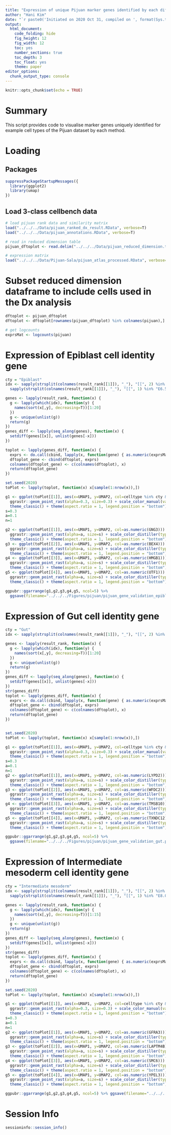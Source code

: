 ```yaml
---
title: "Expression of unique Pijuan marker genes identified by each differential analysis method"
author: "Hani Kim"
date: "`r paste0('Initiated on 2020 Oct 31, compiled on ', format(Sys.time(), '%Y %b %d'))`"
output:
  html_document:
    code_folding: hide
    fig_height: 12
    fig_width: 12
    toc: yes
    number_sections: true
    toc_depth: 3
    toc_float: yes
    theme: paper
editor_options: 
  chunk_output_type: console
---
```


```r
knitr::opts_chunk$set(echo = TRUE)
```

# Summary
This script provides code to visualise marker genes uniquely identified for example cell types of the Pijuan dataset by each method. 

# Loading 

## Packages
```r
suppressPackageStartupMessages({
  library(ggplot2)
  library(umap)
})
```

## Load 3-class cellbench data
```r
# load pijuan rank data and similarity matrix 
load("../../../Data/pijuan_ranked_dx_result.RData", verbose=T)
load("../../../Data/pijuan_annotations.RData", verbose=T)

# read in reduced dimension table
pijuan_dftoplot <- read.delim("../../../Data/pijuan_reduced_dimension.txt", sep="\t")

# expression matrix
load("../../../Data/Pijuan-Sala/pijuan_atlas_processed.RData", verbose=T)
```

# Subset reduced dimension dataframe to include cells used in the Dx analysis
```r
dftoplot <- pijuan_dftoplot
dftoplot <- dftoplot[rownames(pijuan_dftoplot) %in% colnames(pijuan),]

# get logcounts
exprsMat <- logcounts(pijuan)
```

# Expression of Epiblast cell identity gene
```r
cty = "Epiblast"
idx <- sapply(strsplit(colnames(result_rank[[1]]), "_"), "[[", 2) %in% cty &
  sapply(strsplit(colnames(result_rank[[1]]), "_"), "[[", 1) %in% "E6.5"

genes <- lapply(result_rank, function(x) {
  g <- lapply(which(idx), function(y) {
    names(sort(x[,y], decreasing=T))[1:20]
  })
  g <- unique(unlist(g))
  return(g)
})
genes_diff <- lapply(seq_along(genes), function(x) {
  setdiff(genes[[x]], unlist(genes[-x]))
})

toplot <- lapply(genes_diff, function(x) {
  exprs <- do.call(cbind, lapply(x, function(gene) { as.numeric(exprsMat[gene,]) }))
  dftoplot_gene <- cbind(dftoplot, exprs)
  colnames(dftoplot_gene) <- c(colnames(dftoplot), x)
  return(dftoplot_gene)
})

set.seed(2020)
toPlot <- lapply(toplot, function(x) x[sample(1:nrow(x)),])

g1 <- ggplot(toPlot[[1]], aes(x=UMAP1, y=UMAP2, col=celltype %in% cty & stage %in% "E6.5")) + 
  ggrastr::geom_point_rast(alpha=0.3, size=0.3) + scale_color_manual(values=c("grey", "yellow")) + 
  theme_classic() + theme(aspect.ratio = 1, legend.position = "bottom")
s=0.3
a=0.1
n=1

g2 <- ggplot(toPlot[[1]], aes(x=UMAP1, y=UMAP2, col=as.numeric(GNG3))) +
  ggrastr::geom_point_rast(alpha=a, size=s) + scale_color_distiller(type = "div", palette = "Spectral") + 
  theme_classic() + theme(aspect.ratio = 1, legend.position = "bottom")
g3 <- ggplot(toPlot[[2]], aes(x=UMAP1, y=UMAP2, col=as.numeric(BEX4))) +
  ggrastr::geom_point_rast(alpha=a, size=s) + scale_color_distiller(type = "div", palette = "Spectral") + 
  theme_classic() + theme(aspect.ratio = 1, legend.position = "bottom")
g4 <- ggplot(toPlot[[3]], aes(x=UMAP1, y=UMAP2, col=as.numeric(HMGB1))) +
  ggrastr::geom_point_rast(alpha=a, size=s) + scale_color_distiller(type = "div", palette = "Spectral") + 
  theme_classic() + theme(aspect.ratio = 1, legend.position = "bottom")
g5 <- ggplot(toPlot[[4]], aes(x=UMAP1, y=UMAP2, col=as.numeric(UTF1))) +
  ggrastr::geom_point_rast(alpha=a, size=s) + scale_color_distiller(type = "div", palette = "Spectral") + 
  theme_classic() + theme(aspect.ratio = 1, legend.position = "bottom")

ggpubr::ggarrange(g1,g2,g3,g4,g5, ncol=5) %>% 
  ggsave(filename="../../../Figures/pijuan/pijuan_gene_validation_epiblast.pdf", width=20, height=5)
```

# Expression of Gut cell identity gene
```r
cty = "Gut"
idx <- sapply(strsplit(colnames(result_rank[[1]]), "_"), "[[", 2) %in% cty & sapply(strsplit(colnames(result_rank[[1]]), "_"), "[[", 1) %in% "E8.0"

genes <- lapply(result_rank, function(x) {
  g <- lapply(which(idx), function(y) {
    names(sort(x[,y], decreasing=T))[1:20]
  })
  g <- unique(unlist(g))
  return(g)
})
genes_diff <- lapply(seq_along(genes), function(x) {
  setdiff(genes[[x]], unlist(genes[-x]))
})
str(genes_diff)
toplot <- lapply(genes_diff, function(x) {
  exprs <- do.call(cbind, lapply(x, function(gene) { as.numeric(exprsMat[gene,]) }))
  dftoplot_gene <- cbind(dftoplot, exprs)
  colnames(dftoplot_gene) <- c(colnames(dftoplot), x)
  return(dftoplot_gene)
})


set.seed(2020)
toPlot <- lapply(toplot, function(x) x[sample(1:nrow(x)),])

g1 <- ggplot(toPlot[[1]], aes(x=UMAP1, y=UMAP2, col=celltype %in% cty & stage %in% "E8.0")) +
  ggrastr::geom_point_rast(alpha=0.3, size=0.3) + scale_color_manual(values=c("grey", "yellow")) + 
  theme_classic() + theme(aspect.ratio = 1, legend.position = "bottom")
s=0.3
a=0.1
n=1
g2 <- ggplot(toPlot[[1]], aes(x=UMAP1, y=UMAP2, col=as.numeric(LYPD2))) +
  ggrastr::geom_point_rast(alpha=a, size=s) + scale_color_distiller(type = "div", palette = "Spectral") + 
  theme_classic() + theme(aspect.ratio = 1, legend.position = "bottom")
g3 <- ggplot(toPlot[[2]], aes(x=UMAP1, y=UMAP2, col=as.numeric(WFDC2))) +
  ggrastr::geom_point_rast(alpha=a, size=s) + scale_color_distiller(type = "div", palette = "Spectral") + 
  theme_classic() + theme(aspect.ratio = 1, legend.position = "bottom")
g4 <- ggplot(toPlot[[3]], aes(x=UMAP1, y=UMAP2, col=as.numeric(TMSB10))) +
  ggrastr::geom_point_rast(alpha=a, size=s) + scale_color_distiller(type = "div", palette = "Spectral") + 
  theme_classic() + theme(aspect.ratio = 1, legend.position = "bottom")
g5 <- ggplot(toPlot[[4]], aes(x=UMAP1, y=UMAP2, col=as.numeric(TXNDC12))) +
  ggrastr::geom_point_rast(alpha=a, size=s) + scale_color_distiller(type = "div", palette = "Spectral") + 
  theme_classic() + theme(aspect.ratio = 1, legend.position = "bottom")

ggpubr::ggarrange(g1,g2,g3,g4,g5, ncol=5) %>% 
  ggsave(filename="../../../Figures/pijuan/pijuan_gene_validation_gut.pdf", width=20, height=5)
```

# Expression of Intermediate mesoderm cell identity gene
```r
cty = "Intermediate mesoderm"
idx <- sapply(strsplit(colnames(result_rank[[1]]), "_"), "[[", 2) %in% cty &
  sapply(strsplit(colnames(result_rank[[1]]), "_"), "[[", 1) %in% "E8.0"

genes <- lapply(result_rank, function(x) {
  g <- lapply(which(idx), function(y) {
    names(sort(x[,y], decreasing=T))[1:15]
  })
  g <- unique(unlist(g))
  return(g)
})
genes_diff <- lapply(seq_along(genes), function(x) {
  setdiff(genes[[x]], unlist(genes[-x]))
})
str(genes_diff)
toplot <- lapply(genes_diff, function(x) {
  exprs <- do.call(cbind, lapply(x, function(gene) { as.numeric(exprsMat[gene,]) }))
  dftoplot_gene <- cbind(dftoplot, exprs)
  colnames(dftoplot_gene) <- c(colnames(dftoplot), x)
  return(dftoplot_gene)
})

set.seed(2020)
toPlot <- lapply(toplot, function(x) x[sample(1:nrow(x)),])

g1 <- ggplot(toPlot[[1]], aes(x=UMAP1, y=UMAP2, col=celltype %in% cty & stage %in% "E8.0")) +
  ggrastr::geom_point_rast(alpha=0.3, size=0.3) + scale_color_manual(values=c("grey", "yellow")) + 
  theme_classic() + theme(aspect.ratio = 1, legend.position = "bottom")
s=0.3
a=0.1
n=1
g2 <- ggplot(toPlot[[1]], aes(x=UMAP1, y=UMAP2, col=as.numeric(GFRA3))) +
  ggrastr::geom_point_rast(alpha=a, size=s) + scale_color_distiller(type = "div", palette = "Spectral") + 
  theme_classic() + theme(aspect.ratio = 1, legend.position = "bottom")
g3 <- ggplot(toPlot[[2]], aes(x=UMAP1, y=UMAP2, col=as.numeric(LAPTM4B))) +
  ggrastr::geom_point_rast(alpha=a, size=s) + scale_color_distiller(type = "div", palette = "Spectral") + 
  theme_classic() + theme(aspect.ratio = 1, legend.position = "bottom")
g4 <- ggplot(toPlot[[3]], aes(x=UMAP1, y=UMAP2, col=as.numeric(SMC6))) +
  ggrastr::geom_point_rast(alpha=a, size=s) + scale_color_distiller(type = "div", palette = "Spectral") +  
  theme_classic() + theme(aspect.ratio = 1, legend.position = "bottom")
g5 <- ggplot(toPlot[[4]], aes(x=UMAP1, y=UMAP2, col=as.numeric(YPEL3))) +
  ggrastr::geom_point_rast(alpha=a, size=s) + scale_color_distiller(type = "div", palette = "Spectral") + 
  theme_classic() + theme(aspect.ratio = 1, legend.position = "bottom")

ggpubr::ggarrange(g1,g2,g3,g4,g5, ncol=5) %>% ggsave(filename="../../../Figures/pijuan/pijuan_gene_validation_intmeso_E8.0.pdf", width=20, height=5)
```

# Session Info
```r
sessioninfo::session_info()
```

